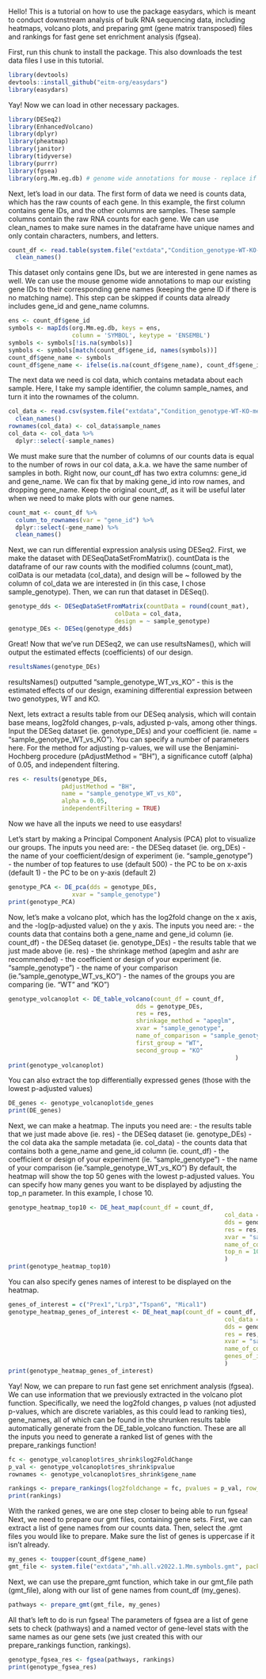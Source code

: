 
Hello! This is a tutorial on how to use the package easydars, which is meant to conduct downstream analysis of bulk RNA sequencing data, including heatmaps, volcano plots, and preparing gmt (gene matrix transposed) files and rankings for fast gene set enrichment analysis (fgsea). 

First, run this chunk to install the package. This also downloads the test data files I use in this tutorial. 

```r
library(devtools)
devtools::install_github("eitm-org/easydars")
library(easydars)
```

Yay! Now we can load in other necessary packages. 

```r
library(DESeq2)
library(EnhancedVolcano)
library(dplyr)
library(pheatmap)
library(janitor)
library(tidyverse)
library(purrr)
library(fgsea)
library(org.Mm.eg.db) # genome wide annotations for mouse - replace if using human data (needed for gene ID to name mapping)
```

Next, let's load in our data. The first form of data we need is counts data, which has the raw counts of each gene. In this example, the first column contains gene IDs, and the other columns are samples. These sample columns contain the raw RNA counts for each gene. We can use clean_names to make sure names in the dataframe have unique names and only contain characters, numbers, and letters. 
```r
count_df <- read.table(system.file("extdata","Condition_genotype-WT-KO-batch.normalised_counts.tsv", package = "easydars"), header = TRUE) %>%
  clean_names()
```

This dataset only contains gene IDs, but we are interested in gene names as well. We can use the mouse genome wide annotations to map our existing gene IDs to their corresponding gene names (keeping the gene ID if there is no matching name). This step can be skipped if counts data already includes gene_id and gene_name columns.
```r
ens <- count_df$gene_id
symbols <- mapIds(org.Mm.eg.db, keys = ens,
                  column = 'SYMBOL', keytype = 'ENSEMBL')
symbols <- symbols[!is.na(symbols)]
symbols <- symbols[match(count_df$gene_id, names(symbols))]
count_df$gene_name <- symbols
count_df$gene_name <- ifelse(is.na(count_df$gene_name), count_df$gene_id, count_df$gene_name)
```

The next data we need is col data, which contains metadata about each sample. 
Here, I take my sample identifier, the column sample_names, and turn it into the rownames of the column. 
```r
col_data <- read.csv(system.file("extdata","Condition_genotype-WT-KO-metadata.csv", package = "easydars")) %>%
  clean_names()
rownames(col_data) <- col_data$sample_names
col_data <- col_data %>%
  dplyr::select(-sample_names)
```

We must make sure that the number of columns of our counts data is equal to the number of rows in our col data, a.k.a. we have the same number of samples in both. Right now, our count_df has two extra columns: gene_id and gene_name. We can fix that by making gene_id into row names, and dropping gene_name. Keep the original count_df, as it will be useful later when we need to make plots with our gene names. 
```r
count_mat <- count_df %>% 
  column_to_rownames(var = "gene_id") %>%
  dplyr::select(-gene_name) %>%
  clean_names() 
```

Next, we can run differential expression analysis using DESeq2. First, we make the dataset with DESeqDataSetFromMatrix(). countData is the dataframe of our raw counts with the modified columns (count_mat), colData is our metadata (col_data), and design will be ~ followed by the column of col_data we are interested in (in this case, I chose sample_genotype). Then, we can run that dataset in DESeq(). 
```r
genotype_dds <- DESeqDataSetFromMatrix(countData = round(count_mat),
                              colData = col_data,
                              design = ~ sample_genotype)
genotype_DEs <- DESeq(genotype_dds)
```

Great! Now that we've run DESeq2, we can use resultsNames(), which will output the estimated effects (coefficients) of our design. 
```r
resultsNames(genotype_DEs)
```
resultsNames() outputted "sample_genotype_WT_vs_KO" - this is the estimated effects of our design, examining differential expression between two genotypes, WT and KO. 

Next, lets extract a results table from our DESeq analysis, which will contain base means, log2fold changes, p-vals, adjusted p-vals, among other things. Input the DESeq dataset (ie. genotype_DEs) and your coefficient (ie. name = "sample_genotype_WT_vs_KO"). You can specify a number of parameters here. For the method for adjusting p-values, we will use the Benjamini-Hochberg procedure (pAdjustMethod = "BH"), a significance cutoff (alpha) of 0.05, and independent filtering. 
```r
res <- results(genotype_DEs,
               pAdjustMethod = "BH",  
               name = "sample_genotype_WT_vs_KO",  
               alpha = 0.05,          
               independentFiltering = TRUE)
```

Now we have all the inputs we need to use easydars! 

Let's start by making a Principal Component Analysis (PCA) plot to visualize our groups. The inputs you need are:
- the DESeq dataset (ie. org_DEs)
- the name of your coefficient/design of experiment (ie. "sample_genotype")
- the number of top features to use (default 500)
- the PC to be on x-axis (default 1)
- the PC to be on y-axis (default 2)
```r
genotype_PCA <- DE_pca(dds = genotype_DEs, 
                  xvar = "sample_genotype")
print(genotype_PCA)
```

Now, let's make a volcano plot, which has the log2fold change on the x axis, and the -log(p-adjusted value) on the y axis. The inputs you need are:
- the counts data that contains both a gene_name and gene_id column (ie. count_df)
- the DESeq dataset (ie. genotype_DEs)
- the results table that we just made above (ie. res)
- the shrinkage method (apeglm and ashr are recommended)
- the coefficient or design of your experiment (ie. "sample_genotype")
- the name of your comparison (ie."sample_genotype_WT_vs_KO")
- the names of the groups you are comparing (ie. "WT" and "KO")
```r
genotype_volcanoplot <- DE_table_volcano(count_df = count_df,
                                    dds = genotype_DEs,
                                    res = res,
                                    shrinkage_method = "apeglm",
                                    xvar = "sample_genotype",
                                    name_of_comparison = "sample_genotype_WT_vs_KO",
                                    first_group = "WT",
                                    second_group = "KO"
                                                                )
print(genotype_volcanoplot)
```

You can also extract the top differentially expressed genes (those with the lowest p-adjusted values)
```r
DE_genes <- genotype_volcanoplot$de_genes
print(DE_genes)
```

Next, we can make a heatmap. The inputs you need are:
- the results table that we just made above (ie. res)
- the DESeq dataset (ie. genotype_DEs)
- the col data aka the sample metadata (ie. col_data)
- the counts data that contains both a gene_name and gene_id column (ie. count_df)
- the coefficient or design of your experiment (ie. "sample_genotype")
- the name of your comparison (ie."sample_genotype_WT_vs_KO")
By default, the heatmap will show the top 50 genes with the lowest p-adjusted values. You can specify how many genes you want to be displayed by adjusting the top_n parameter. In this example, I chose 10. 
```r
genotype_heatmap_top10 <- DE_heat_map(count_df = count_df,
                                                             col_data = col_data,
                                                             dds = genotype_DEs,
                                                             res = res,
                                                             xvar = "sample_genotype",
                                                             name_of_comparison = "sample_genotype_WT_vs_KO",
                                                             top_n = 10
                                                             )
print(genotype_heatmap_top10)
```

You can also specify genes names of interest to be displayed on the heatmap.
```r
genes_of_interest = c("Prex1","Lrp3","Tspan6", "Mical1")
genotype_heatmap_genes_of_interest <- DE_heat_map(count_df = count_df,
                                                             col_data = col_data,
                                                             dds = genotype_DEs,
                                                             res = res,
                                                             xvar = "sample_genotype",
                                                             name_of_comparison = "sample_genotype_WT_vs_KO",
                                                             genes_of_interest = genes_of_interest
                                                             )
print(genotype_heatmap_genes_of_interest)
```
Yay! Now, we can prepare to run fast gene set enrichment analysis (fgsea). We can use information that we previously extracted in the volcano plot function. Specifically, we need the log2fold changes, p values (not adjusted p-values, which are discrete variables, as this could lead to ranking ties), gene_names, all of which can be found in the shrunken results table automatically generate from the DE_table_volcano function. These are all the inputs you need to generate a ranked list of genes with the prepare_rankings function! 
```r
fc <- genotype_volcanoplot$res_shrink$log2FoldChange
p_val <- genotype_volcanoplot$res_shrink$pvalue
rownames <- genotype_volcanoplot$res_shrink$gene_name

rankings <- prepare_rankings(log2foldchange = fc, pvalues = p_val, row_names = rownames)
print(rankings)
```

With the ranked genes, we are one step closer to being able to run fgsea! Next, we need to prepare our gmt files, containing gene sets. First, we can extract a list of gene names from our counts data. Then, select the .gmt files you would like to prepare. Make sure the list of genes is uppercase if it isn't already. 
```r
my_genes <- toupper(count_df$gene_name)
gmt_file <- system.file("extdata","mh.all.v2022.1.Mm.symbols.gmt", package = "easydars")
```

Next, we can use the prepare_gmt function, which take in our gmt_file path (gmt_file), along with our list of gene names from count_df (my_genes). 
```r
pathways <- prepare_gmt(gmt_file, my_genes)
```

All that's left to do is run fgsea! The parameters of fgsea are a list of gene sets to check (pathways) and a named vector of gene-level stats with the same names as our gene sets (we just created this with our prepare_rankings function, rankings).
```r
genotype_fgsea_res <- fgsea(pathways, rankings)
print(genotype_fgsea_res)
```

